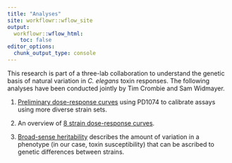 ```yaml
---
title: "Analyses"
site: workflowr::wflow_site
output:
  workflowr::wflow_html:
    toc: false
editor_options:
  chunk_output_type: console
---
```


This research is part of a three-lab collaboration to understand the genetic basis of natural variation in *C. elegans* toxin responses. The following analyses have been conducted jointly by Tim Crombie and Sam Widmayer.

1. [Preliminary dose-response curves](doseresponsemodels.html) using PD1074 to calibrate assays using more diverse strain sets.

2. An overview of [8 strain dose-response curves](toxin8strains.html).

3. [Broad-sense heritability](heritability.html) describes the amount of variation in a phenotype (in our case, toxin susceptibility) that can be ascribed to genetic differences between strains.
